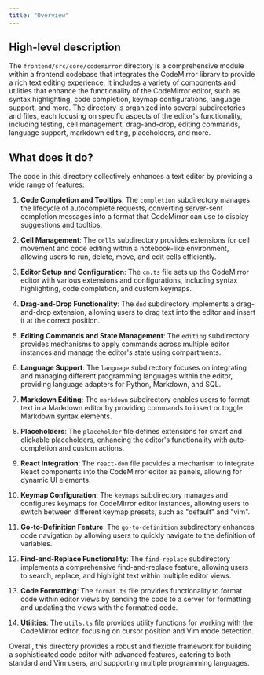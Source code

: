 ```yaml
---
title: "Overview"
---
```


## High-level description

The `frontend/src/core/codemirror` directory is a comprehensive module within a frontend codebase that integrates the CodeMirror library to provide a rich text editing experience. It includes a variety of components and utilities that enhance the functionality of the CodeMirror editor, such as syntax highlighting, code completion, keymap configurations, language support, and more. The directory is organized into several subdirectories and files, each focusing on specific aspects of the editor's functionality, including testing, cell management, drag-and-drop, editing commands, language support, markdown editing, placeholders, and more.

## What does it do?

The code in this directory collectively enhances a text editor by providing a wide range of features:

1. **Code Completion and Tooltips**: The `completion` subdirectory manages the lifecycle of autocomplete requests, converting server-sent completion messages into a format that CodeMirror can use to display suggestions and tooltips.

2. **Cell Management**: The `cells` subdirectory provides extensions for cell movement and code editing within a notebook-like environment, allowing users to run, delete, move, and edit cells efficiently.

3. **Editor Setup and Configuration**: The `cm.ts` file sets up the CodeMirror editor with various extensions and configurations, including syntax highlighting, code completion, and custom keymaps.

4. **Drag-and-Drop Functionality**: The `dnd` subdirectory implements a drag-and-drop extension, allowing users to drag text into the editor and insert it at the correct position.

5. **Editing Commands and State Management**: The `editing` subdirectory provides mechanisms to apply commands across multiple editor instances and manage the editor's state using compartments.

6. **Language Support**: The `language` subdirectory focuses on integrating and managing different programming languages within the editor, providing language adapters for Python, Markdown, and SQL.

7. **Markdown Editing**: The `markdown` subdirectory enables users to format text in a Markdown editor by providing commands to insert or toggle Markdown syntax elements.

8. **Placeholders**: The `placeholder` file defines extensions for smart and clickable placeholders, enhancing the editor's functionality with auto-completion and custom actions.

9. **React Integration**: The `react-dom` file provides a mechanism to integrate React components into the CodeMirror editor as panels, allowing for dynamic UI elements.

10. **Keymap Configuration**: The `keymaps` subdirectory manages and configures keymaps for CodeMirror editor instances, allowing users to switch between different keymap presets, such as "default" and "vim".

11. **Go-to-Definition Feature**: The `go-to-definition` subdirectory enhances code navigation by allowing users to quickly navigate to the definition of variables.

12. **Find-and-Replace Functionality**: The `find-replace` subdirectory implements a comprehensive find-and-replace feature, allowing users to search, replace, and highlight text within multiple editor views.

13. **Code Formatting**: The `format.ts` file provides functionality to format code within editor views by sending the code to a server for formatting and updating the views with the formatted code.

14. **Utilities**: The `utils.ts` file provides utility functions for working with the CodeMirror editor, focusing on cursor position and Vim mode detection.

Overall, this directory provides a robust and flexible framework for building a sophisticated code editor with advanced features, catering to both standard and Vim users, and supporting multiple programming languages.
